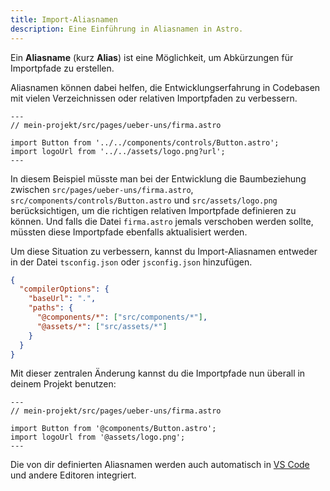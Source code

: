 ```yaml
---
title: Import-Aliasnamen
description: Eine Einführung in Aliasnamen in Astro.
---
```


Ein **Aliasname** (kurz **Alias**) ist eine Möglichkeit, um Abkürzungen für Importpfade zu erstellen.

Aliasnamen können dabei helfen, die Entwicklungserfahrung in Codebasen mit vielen Verzeichnissen oder relativen Importpfaden zu verbessern.

```astro
---
// mein-projekt/src/pages/ueber-uns/firma.astro

import Button from '../../components/controls/Button.astro';
import logoUrl from '../../assets/logo.png?url';
---
```

In diesem Beispiel müsste man bei der Entwicklung die Baumbeziehung zwischen `src/pages/ueber-uns/firma.astro`, `src/components/controls/Button.astro` und `src/assets/logo.png` berücksichtigen, um die richtigen relativen Importpfade definieren zu können. Und falls die Datei `firma.astro` jemals verschoben werden sollte, müssten diese Importpfade ebenfalls aktualisiert werden.

Um diese Situation zu verbessern, kannst du Import-Aliasnamen entweder in der Datei `tsconfig.json` oder `jsconfig.json` hinzufügen.

```json
{
  "compilerOptions": {
    "baseUrl": ".",
    "paths": {
      "@components/*": ["src/components/*"],
      "@assets/*": ["src/assets/*"]
    }
  }
}
```

Mit dieser zentralen Änderung kannst du die Importpfade nun überall in deinem Projekt benutzen:

```astro
---
// mein-projekt/src/pages/ueber-uns/firma.astro

import Button from '@components/Button.astro';
import logoUrl from '@assets/logo.png';
---
```

Die von dir definierten Aliasnamen werden auch automatisch in [VS Code](https://code.visualstudio.com/docs/languages/jsconfig) und andere Editoren integriert.
